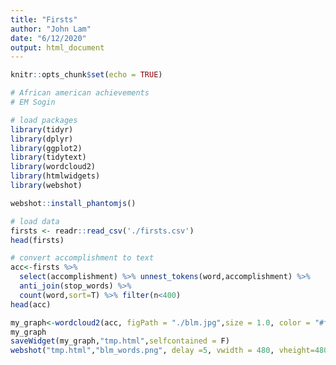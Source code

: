 ```yaml
---
title: "Firsts"
author: "John Lam"
date: "6/12/2020"
output: html_document
---
```


```r
knitr::opts_chunk$set(echo = TRUE)
```
  
```r
# African american achievements 
# EM Sogin 

# load packages
library(tidyr)
library(dplyr)
library(ggplot2)
library(tidytext)
library(wordcloud2)
library(htmlwidgets)
library(webshot)

webshot::install_phantomjs()
```

```r
# load data
firsts <- readr::read_csv('./firsts.csv')
head(firsts)
```

```r
# convert accomplishment to text
acc<-firsts %>% 
  select(accomplishment) %>% unnest_tokens(word,accomplishment) %>% 
  anti_join(stop_words) %>% 
  count(word,sort=T) %>% filter(n<400) 
head(acc)
```

```r
my_graph<-wordcloud2(acc, figPath = "./blm.jpg",size = 1.0, color = "#ffe0e0", backgroundColor="#808080")
my_graph
saveWidget(my_graph,"tmp.html",selfcontained = F)
webshot("tmp.html","blm_words.png", delay =5, vwidth = 480, vheight=480) # changed to png. 
```

